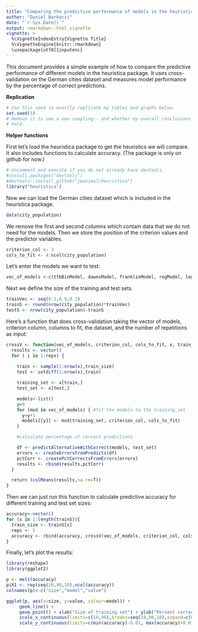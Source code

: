 ```yaml
---
title: "Comparing the predictive performance of models in the heuristica package"
author: "Daniel Barkoczi"
date: "`r Sys.Date()`"
output: rmarkdown::html_vignette
vignette: >
  %\VignetteIndexEntry{Vignette Title}
  %\VignetteEngine{knitr::rmarkdown}
  \usepackage[utf8]{inputenc}
---
```


This document provides a simple example of how to compare the predictive performance of different models in the heuristica package. It uses cross-validation on the German cities dataset and measures model performance by the percentage of correct predictions.

**Replication**

```r
# Use this seed to exactly replicate my tables and graphs below.
set.seed(3)
# Remove it to see a new sampling-- and whether my overall conclusions still
# hold.

```
**Helper functions**

First let's load the heuristica package to get the heuristics we will compare.  It also includes functions to calculate accuracy.  (The package is only on github for now.)

```r
# Uncomment and execute if you do not already have devtools.
#install.packages("devtools") 
#devtools::install_github("jeanimal/heuristica")
library("heuristica")
```

Now we can load the German cities dataset which is included in the heuristica package.

```r
data(city_population)
```

We remove the first and second columns which contain data that we do not need for the models.
Then we store the position of the criterion values and the predictor variables.
```r
criterion_col <- 3
cols_to_fit <- 4:ncol(city_population)
```
Let's enter the models we want to test:
```r
vec_of_models <-c(ttbBinModel, dawesModel, franklinModel, regModel, logRegModel)
```
Next we define the size of the training and test sets.
```r
trainVec <- seq(0.1,0.9,0.1)
trainS <- round(nrow(city_population)*trainVec)
testS <- nrow(city_population)-trainS
```
Here's a function that does cross-validation taking the vector of models, criterion column, columns to fit, the dataset, and the number of repetitions as input:
```r
crossV <- function(vec_of_models, criterion_col, cols_to_fit, x, train_size, reps) {
  results <- vector()
  for ( i in 1:reps) {
  
    train <- sample(1:nrow(x),train_size)
    test <- setdiff(1:nrow(x),train)

    training_set <- x[train,]
    test_set <- x[test,]

    models<-list()
    y=0
    for (mod in vec_of_models) { #fit the models to the training_set
      y=y+1
      models[[y]] <- mod(training_set, criterion_col, cols_to_fit)
    }

    #calculate percentage of correct predictions

    df <- predictAlternativeWithCorrect(models, test_set)
    errors <- createErrorsFromPredicts(df)
    pctCorr <- createPctCorrectsFromErrors(errors)
    results <- rbind(results,pctCorr)
  }

  return (colMeans(results,na.rm=T))
}  
```
Then we can just run this function to calculate predictive accuracy for different training and test set sizes:
```r
accuracy<-vector()
for (s in 1:length(trainS)){
  train_size <- trainS[s]
  reps <- 5
  accuracy <- rbind(accuracy, crossV(vec_of_models, criterion_col, cols_to_fit, city_population, train_size, reps))
}
```
Finally, let's plot the results:
```r
library(reshape)
library(ggplot2)

p <- melt(accuracy)
p$X1 <- rep(seq(10,90,10),ncol(accuracy))
colnames(p)<-c("size","model","value")

ggplot(p, aes(x=size, y=value, colour=model)) + 
     geom_line() +
     geom_point() + xlab("Size of training set") + ylab("Percent correct")+
     scale_x_continuous(limits=c(10,90),breaks=seq(10,90,10),expand=c(0.01,0.01)) +
     scale_y_continuous(limits=c(min(accuracy)-0.01, max(accuracy)+0.01),breaks=seq(0.6,0.8, 0.1),expand=c(0.01,0.01))

```
